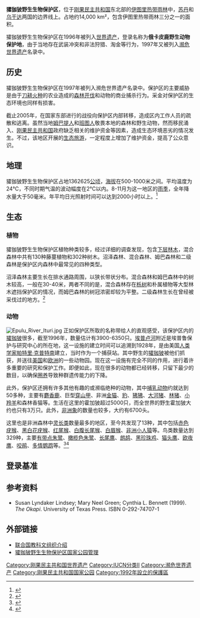 {{CJK-New-Char|3EA2|3E62|ver=A}}
{{世界遗产概要表
|zh_name = 俄卡皮鹿野生动物保护地
|site_img = Image:Epulu Okapi Reserve.jpg
|site_img_capt = 流过保护区的埃普卢河
|site_img_width =
|en_name = Okapi Wildlife Reserve
|fr_name = Réserve de faune à okapis
|country = {{COD}}
|area = 约14,000 km²
|criterion_n = (x)
|ID = 718
|Region = 非洲
|rg_year = 1996年
|Danger_year =1997年
|ex_rg_year =
|iucn = 
|remarks =
|org_url = http://whc.unesco.org/en/list/718
|map_img = File:Map of WH Okapi WR.png
|map_img_width = 200px
|locator_x =
|locator_y =
|Coor = {{coord|02|00|N|28|30|E|display=inline}}
}}
{{Infobox Protected area
| name = 㺢㹢狓野生生物保护区
| iucn_category = II
| photo = 
| photo_caption = [[Epulu_River|Epulu River]] in the Okapi Wildlife Reserve
| location = [[刚果民主共和国|刚果民主共和国]]
| nearest_city = [[伊西罗|伊西罗]]
| lat_d = 02
| lat_m = 00
| lat_s = 00
| lat_NS = N
| long_d = 28
| long_m = 30
| long_s = 00
| long_EW = E
| area = {{Convert|13726.25|km2|sqmi|lk=on}}<ref>INSTITUT CONGOLAIS POUR LA CONSERVATION DE LA NATURE. [http://www.iccnrdc.cd/okapi.htm Okapi] {{Wayback|url=http://www.iccnrdc.cd/okapi.htm |date=20050118123924 }}</ref>
| established = 1992年<ref>{{Cite web |url=http://www.wcmc.org.uk/protected_areas/data/wh/okapi.htm |title=Okapi |accessdate=2010-05-22 |archive-date=1997-07-10 |archive-url=https://web.archive.org/web/19970710093031/http://www.wcmc.org.uk/protected_areas/data/wh/okapi.htm |dead-url=yes }}</ref>
| visitation_num = 
| visitation_year = 
| governing_body = [https://web.archive.org/web/20060504212701/http://www.iccnrdc.cd/index.htm ICCN]
| world_heritage_site = [http://whc.unesco.org/en/list/718 718]
}}

'''㺢㹢狓野生生物保护区'''，位于[[刚果民主共和国|刚果民主共和国]]东北部的[[伊图里热带雨林|伊图里热带雨林]]中，[[苏丹|苏丹]]和[[乌干达|乌干达]]两国的边界线上。占地约14,000 km²，包含伊图里热带雨林三分之一的面积。

㺢㹢狓野生生物保护区在1996年被列入[[世界遗产|世界遗产]]，登录名称为'''俄卡皮鹿野生动物保护地'''，由于当地存在武装冲突和非法狩猎、淘金等行为，1997年又被列入[[濒危世界遗产|濒危世界遗产]]名录中。

==历史==
㺢㹢狓野生生物保护区在1997年被列入濒危世界遗产名录中。保护区的主要威胁是由于[[刀耕火种|刀耕火种]]的农业造成的[[森林开伐|森林开伐]]和动物的商业捕杀行为。采金对保护区的生态环境也同样有损害。

截止2005年，在国家东部进行的战役向保护区内部转移，造成区内工作人员的疏散和逃离。虽然当地[[姆巴提人|姆巴提人]]和[[班图人|班图人]]敬畏本地的森林和野生动物，然而移民涌入、[[刚果民主共和国|刚果民主共和国]]政府缺乏相关的维护资金等因素，造成生态环境恶劣的情况发生。不过，该地区开展的[[生态旅游|生态旅游]]，一定程度上增加了维护资金，提高了公众意识。

==地理==
㺢㹢狓野生生物保护区占地1362625[[公顷|公顷]]，[[海拔|海拔]]在500-1000米之间。平均温度为24℃，不同时期气温的波动幅度在2℃以内。8-11月为这一地区的[[雨季|雨季]]，全年降水量大于50毫米。年平均日光照射时间可以达到2000小时以上。<ref>{{cite web |url=http://www.uyau.com/african-animals/index_gb.html |language=zh |title=Okapi Wildlife Reserve -- 非洲动物们的天堂 |publisher= |date= |accessdate=2010年5月15日 |archive-date=2020年11月3日 |archive-url=https://web.archive.org/web/20201103144630/http://www.uyau.com/african-animals/index_gb.html |dead-url=no }}</ref>

==生态==
===植物===
㺢㹢狓野生生物保护区植物种类较多，经过详细的调查发现，包含[[下层林木|下层林木]]，混合森林中共有130种藤蔓植物和302种树木。沼泽森林、混合森林、姆巴森林和二级森林是保护区内森林中最常见的四种类型。

沼泽森林主要生长在排水通路周围，以狭长带状分布。混合森林和姆巴森林中的树木较高，一般在30-40米，两者不同的是，混合森林存在[[栎树|栎树]]和朴属植物等大型林木遮挡保护区的情况，而姆巴森林的树冠浓密却较为平整。二级森林生长在曾经被采伐过的地方。<ref>{{cite web |url=http://www.wet000ly.com/szly/szwz/zxgn/Article/?8384.html |language=zh-cn |title=霍加狓野生动物保护区 |publisher=神州旅游网 |date=2010年2月11日 |accessdate=2010年5月15日 }}{{dead link|date=2017年11月 |bot=InternetArchiveBot |fix-attempted=yes }} </ref>

===动物===
[[File:Epulu_River_Ituri.jpg|thumb]]
正如保护区所取的名称带给人的直观感受，该保护区内的[[㺢㹢狓|㺢㹢狓]]很多，截至1996年，数量估计有3900-6350只。[[埃普卢河|埃普卢河]]附近是埃普鲁保护与研究中心的所在地，这一设施的建立时间可以追溯到1928年，是由美国[[人类学家|人类学家]][[帕特里·克普特南|帕特里·克普特南]]建立，当时作为一个捕获站。其中野生的[[㺢㹢狓|㺢㹢狓]]被他们抓获，并送往[[美国|美国]]和[[欧洲|欧洲]]的一些动物园。现在这一设施有完全不同的作用，进行着许多重要的研究和保护工作。即便如此，现在很多的动物都已经转移，只留下最少的数目，以确保[[圈养|圈养]]导致种群遗传能力的下降。

此外，保护区还拥有许多其他有趣的或濒临绝种的动物，其中[[哺乳动物|哺乳动物]]约就达到50多种，主要有[[麝香鹿|麝香鹿]]、巨型[[穿山甲|穿山甲]]、非洲[[金猫|金猫]]、[[豹|豹]]、[[狒狒|狒狒]]、[[大河猪|大河猪]]、[[林猪|林猪]]、[[小羚羊|小羚羊]]和森林香猫等。生活在这里的霍加狓超过5000只，而全世界的野生霍加狓大约也只有3万只。此外，[[非洲象|非洲象]]的数量也较多，大约有6700头。

这里也是非洲森林中[[灵长类|灵长类]]数量最多的地区，至今共发现了13种，其中包括[[赤色疣猴|赤色疣猴]]、[[黑白花疣猴|黑白花疣猴]]、[[红尾猴|红尾猴]]、[[白腹长尾猴|白腹长尾猴]]、[[白眉猴|白眉猴]]、[[非洲小人猿|非洲小人猿]]等。鸟类数量达到329种，主要[[有带点朱鹭|有带点朱鹭]]、[[橄榄色朱鹭|橄榄色朱鹭]]、[[长尾鹰|长尾鹰]]、[[鹧鸪|鹧鸪]]、[[黑珍珠鸡|黑珍珠鸡]]、[[猫头鹰|猫头鹰]]、[[欧夜鹰|欧夜鹰]]、[[咬鹃|咬鹃]]、[[多情鹦鹉|多情鹦鹉]]等。<ref>{{cite web |url=http://niaolei.org.cn/tag/%E7%8A%AD%E9%9C%8D%E7%8A%AD%E5%8A%A0%E7%8B%93%E5%8A%A8%E7%89%A9%E8%87%AA%E7%84%B6%E4%BF%9D%E6%8A%A4%E5%8C%BA |language=zh-cn |title=㺢㹢狓动物保护区 |publisher=鸟类网 |date= |accessdate=2010年5月15日 |archive-url=https://web.archive.org/web/20140708210529/http://niaolei.org.cn/tag/%e7%8a%ad%e9%9c%8d%e7%8a%ad%e5%8a%a0%e7%8b%93%e5%8a%a8%e7%89%a9%e8%87%aa%e7%84%b6%e4%bf%9d%e6%8a%a4%e5%8c%ba |archive-date=2014年7月8日 |dead-url=yes }}</ref><ref>{{cite web |url=http://www.nxnews.net/2190/2006-3-3/20@134008_1.htm |language= |title=非洲动物们的天堂 |publisher=宁夏新闻网 |date=2006-03-03 |accessdate=2010年5月15日 |deadurl=yes |archiveurl=https://web.archive.org/web/20070427131628/http://www.nxnews.net/2190/2006-3-3/20@134008_1.htm |archivedate=2007-04-27 }}</ref>

==登录基准==
{{世界遗产基准|10}}

==参考资料==
{{reflist}}
*Susan Lyndaker Lindsey; Mary Neel Green; Cynthia L. Bennett (1999). ''The Okapi''. University of Texas Press. ISBN 0-292-74707-1

==外部链接==
* [http://whc.unesco.org/en/list/718 联合国教科文组织介绍] {{Wayback|url=http://whc.unesco.org/en/list/718 |date=20181224215044 }}
* [http://www.wildlifedirect.org 㺢㹢狓野生生物保护区国家公园管理] {{Wayback|url=http://www.wildlifedirect.org/ |date=20080708185811 }}

{{刚果民主共和国世界遗产}}

[[Category:刚果民主共和国世界遗产|Category:刚果民主共和国世界遗产]]
[[Category:IUCN分类II|Category:IUCN分类II]]
[[Category:濒危世界遗产|Category:濒危世界遗产]]
[[Category:刚果民主共和国国家公园|Category:刚果民主共和国国家公园]]
[[Category:1992年設立的保護區|Category:1992年設立的保護區]]
